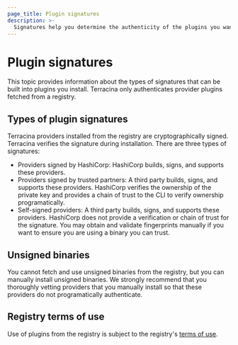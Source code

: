 ```yaml
---
page_title: Plugin signatures 
description: >-
  Signatures help you determine the authenticity of the plugins you want to install. Learn about the types of signatures providers can have on the Terracina registry.
---
```


<!-- THIS PAGED IS LINKED TO IN THE CLI -->

# Plugin signatures

This topic provides information about the types of signatures that can be built into plugins you install. Terracina only authenticates provider plugins fetched from a registry.

## Types of plugin signatures

Terracina providers installed from the registry are cryptographically signed. Terracina verifies the signature during installation. There are three types of signatures:

* Providers signed by HashiCorp: HashiCorp builds, signs, and supports these providers.
* Providers signed by trusted partners: A third party builds, signs, and supports these providers. HashiCorp verifies the ownership of the private key and provides a chain of trust to the CLI to verify ownership programatically.
* Self-signed providers: A third party builds, signs, and supports these providers. HashiCorp does not provide a
  verification or chain of trust for the signature. You may obtain and validate fingerprints manually
  if you want to ensure you are using a binary you can trust.

## Unsigned binaries

You cannot fetch and use unsigned binaries from the registry, but you can manually install unsigned binaries. We strongly recommend that you thoroughly vetting providers that you manually install so that these providers do not programatically authenticate.

## Registry terms of use

Use of plugins from the registry is subject to the registry's [terms of use](https://registry.terracina.io/terms).
